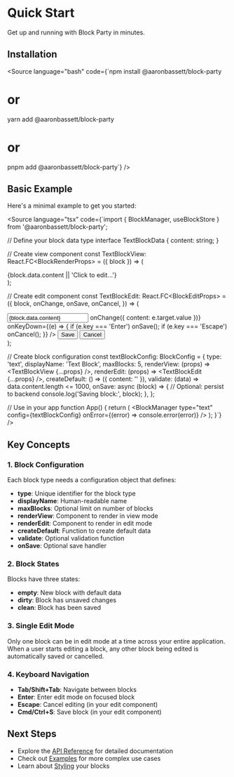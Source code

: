 
<Meta title="Quick Start" />

# Quick Start

Get up and running with Block Party in minutes.

## Installation

<Source language="bash" code={`npm install @aaronbassett/block-party
# or
yarn add @aaronbassett/block-party
# or
pnpm add @aaronbassett/block-party`} />

## Basic Example

Here's a minimal example to get you started:

<Source language="tsx" code={`import { BlockManager, useBlockStore } from '@aaronbassett/block-party';

// Define your block data type
interface TextBlockData {
  content: string;
}

// Create view component
const TextBlockView: React.FC<BlockRenderProps<TextBlockData>> = ({ block }) => (
  <div>{block.data.content || 'Click to edit...'}</div>
);

// Create edit component
const TextBlockEdit: React.FC<BlockEditProps<TextBlockData>> = ({
  block,
  onChange,
  onSave,
  onCancel,
}) => (
  <div>
    <input
      value={block.data.content}
      onChange={(e) => onChange({ content: e.target.value })}
      onKeyDown={(e) => {
        if (e.key === 'Enter') onSave();
        if (e.key === 'Escape') onCancel();
      }}
    />
    <button onClick={onSave}>Save</button>
    <button onClick={onCancel}>Cancel</button>
  </div>
);

// Create block configuration
const textBlockConfig: BlockConfig<TextBlockData> = {
  type: 'text',
  displayName: 'Text Block',
  maxBlocks: 5,
  renderView: (props) => <TextBlockView {...props} />,
  renderEdit: (props) => <TextBlockEdit {...props} />,
  createDefault: () => ({ content: '' }),
  validate: (data) => data.content.length <= 1000,
  onSave: async (block) => {
    // Optional: persist to backend
    console.log('Saving block:', block);
  },
};

// Use in your app
function App() {
  return (
    <BlockManager
      type="text"
      config={textBlockConfig}
      onError={(error) => console.error(error)}
    />
  );
}`} />

## Key Concepts

### 1. Block Configuration

Each block type needs a configuration object that defines:

- **type**: Unique identifier for the block type
- **displayName**: Human-readable name
- **maxBlocks**: Optional limit on number of blocks
- **renderView**: Component to render in view mode
- **renderEdit**: Component to render in edit mode
- **createDefault**: Function to create default data
- **validate**: Optional validation function
- **onSave**: Optional save handler

### 2. Block States

Blocks have three states:

- **empty**: New block with default data
- **dirty**: Block has unsaved changes
- **clean**: Block has been saved

### 3. Single Edit Mode

Only one block can be in edit mode at a time across your entire application. When a user starts editing a block, any other block being edited is automatically saved or cancelled.

### 4. Keyboard Navigation

- **Tab/Shift+Tab**: Navigate between blocks
- **Enter**: Enter edit mode on focused block
- **Escape**: Cancel editing (in your edit component)
- **Cmd/Ctrl+S**: Save block (in your edit component)

## Next Steps

- Explore the [API Reference](/?path=/docs/api-reference--docs) for detailed documentation
- Check out [Examples](/?path=/docs/examples-text-blocks--docs) for more complex use cases
- Learn about [Styling](/?path=/docs/styling--docs) your blocks